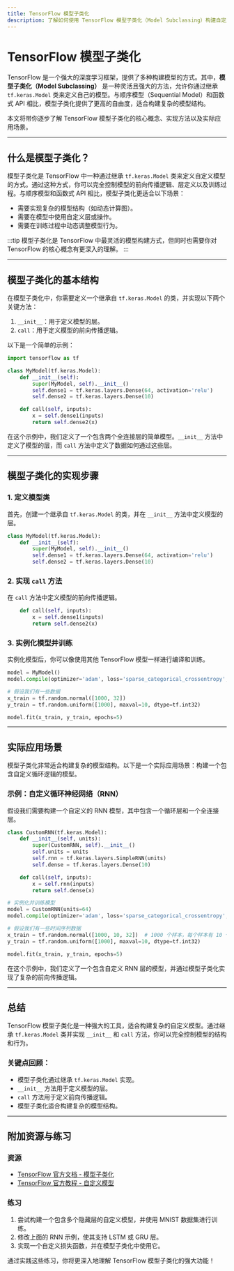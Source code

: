 ```yaml
---
title: TensorFlow 模型子类化
description: 了解如何使用 TensorFlow 模型子类化（Model Subclassing）构建自定义模型，掌握其核心概念、实现步骤以及实际应用场景。
---
```


# TensorFlow 模型子类化

TensorFlow 是一个强大的深度学习框架，提供了多种构建模型的方式。其中，**模型子类化（Model Subclassing）** 是一种灵活且强大的方法，允许你通过继承 `tf.keras.Model` 类来定义自己的模型。与顺序模型（Sequential Model）和函数式 API 相比，模型子类化提供了更高的自由度，适合构建复杂的模型结构。

本文将带你逐步了解 TensorFlow 模型子类化的核心概念、实现方法以及实际应用场景。

---

## 什么是模型子类化？

模型子类化是 TensorFlow 中一种通过继承 `tf.keras.Model` 类来定义自定义模型的方式。通过这种方式，你可以完全控制模型的前向传播逻辑、层定义以及训练过程。与顺序模型和函数式 API 相比，模型子类化更适合以下场景：

- 需要实现复杂的模型结构（如动态计算图）。
- 需要在模型中使用自定义层或操作。
- 需要在训练过程中动态调整模型行为。

:::tip
模型子类化是 TensorFlow 中最灵活的模型构建方式，但同时也需要你对 TensorFlow 的核心概念有更深入的理解。
:::

---

## 模型子类化的基本结构

在模型子类化中，你需要定义一个继承自 `tf.keras.Model` 的类，并实现以下两个关键方法：

1. `__init__`：用于定义模型的层。
2. `call`：用于定义模型的前向传播逻辑。

以下是一个简单的示例：

```python
import tensorflow as tf

class MyModel(tf.keras.Model):
    def __init__(self):
        super(MyModel, self).__init__()
        self.dense1 = tf.keras.layers.Dense(64, activation='relu')
        self.dense2 = tf.keras.layers.Dense(10)

    def call(self, inputs):
        x = self.dense1(inputs)
        return self.dense2(x)
```

在这个示例中，我们定义了一个包含两个全连接层的简单模型。`__init__` 方法中定义了模型的层，而 `call` 方法中定义了数据如何通过这些层。

---

## 模型子类化的实现步骤

### 1. 定义模型类

首先，创建一个继承自 `tf.keras.Model` 的类，并在 `__init__` 方法中定义模型的层。

```python
class MyModel(tf.keras.Model):
    def __init__(self):
        super(MyModel, self).__init__()
        self.dense1 = tf.keras.layers.Dense(64, activation='relu')
        self.dense2 = tf.keras.layers.Dense(10)
```

### 2. 实现 `call` 方法

在 `call` 方法中定义模型的前向传播逻辑。

```python
    def call(self, inputs):
        x = self.dense1(inputs)
        return self.dense2(x)
```

### 3. 实例化模型并训练

实例化模型后，你可以像使用其他 TensorFlow 模型一样进行编译和训练。

```python
model = MyModel()
model.compile(optimizer='adam', loss='sparse_categorical_crossentropy', metrics=['accuracy'])

# 假设我们有一些数据
x_train = tf.random.normal([1000, 32])
y_train = tf.random.uniform([1000], maxval=10, dtype=tf.int32)

model.fit(x_train, y_train, epochs=5)
```

---

## 实际应用场景

模型子类化非常适合构建复杂的模型结构。以下是一个实际应用场景：构建一个包含自定义循环逻辑的模型。

### 示例：自定义循环神经网络（RNN）

假设我们需要构建一个自定义的 RNN 模型，其中包含一个循环层和一个全连接层。

```python
class CustomRNN(tf.keras.Model):
    def __init__(self, units):
        super(CustomRNN, self).__init__()
        self.units = units
        self.rnn = tf.keras.layers.SimpleRNN(units)
        self.dense = tf.keras.layers.Dense(10)

    def call(self, inputs):
        x = self.rnn(inputs)
        return self.dense(x)

# 实例化并训练模型
model = CustomRNN(units=64)
model.compile(optimizer='adam', loss='sparse_categorical_crossentropy', metrics=['accuracy'])

# 假设我们有一些时间序列数据
x_train = tf.random.normal([1000, 10, 32])  # 1000 个样本，每个样本有 10 个时间步，每个时间步有 32 个特征
y_train = tf.random.uniform([1000], maxval=10, dtype=tf.int32)

model.fit(x_train, y_train, epochs=5)
```

在这个示例中，我们定义了一个包含自定义 RNN 层的模型，并通过模型子类化实现了复杂的前向传播逻辑。

---

## 总结

TensorFlow 模型子类化是一种强大的工具，适合构建复杂的自定义模型。通过继承 `tf.keras.Model` 类并实现 `__init__` 和 `call` 方法，你可以完全控制模型的结构和行为。

### 关键点回顾：
- 模型子类化通过继承 `tf.keras.Model` 实现。
- `__init__` 方法用于定义模型的层。
- `call` 方法用于定义前向传播逻辑。
- 模型子类化适合构建复杂的模型结构。

---

## 附加资源与练习

### 资源
- [TensorFlow 官方文档 - 模型子类化](https://www.tensorflow.org/guide/keras/custom_layers_and_models)
- [TensorFlow 官方教程 - 自定义模型](https://www.tensorflow.org/tutorials/customization/custom_layers)

### 练习
1. 尝试构建一个包含多个隐藏层的自定义模型，并使用 MNIST 数据集进行训练。
2. 修改上面的 RNN 示例，使其支持 LSTM 或 GRU 层。
3. 实现一个自定义损失函数，并在模型子类化中使用它。

通过实践这些练习，你将更深入地理解 TensorFlow 模型子类化的强大功能！